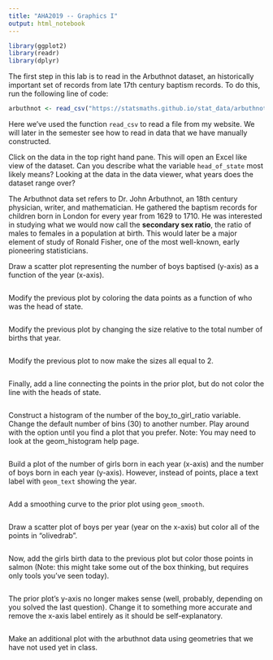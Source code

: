 ```yaml
---
title: "AHA2019 -- Graphics I"
output: html_notebook
---
```


```r
library(ggplot2)
library(readr)
library(dplyr)
```


The first step in this lab is to read in the Arbuthnot dataset, an
historically important set of records from late 17th century baptism
records. To do this, run the following line of code:

```r
arbuthnot <- read_csv("https://statsmaths.github.io/stat_data/arbuthnot.csv")

```

Here we've used the function `read_csv` to read a file from my website. We
will later in the semester see how to read in data that we have manually
constructed.

Click on the data in the top right hand pane. This will open an Excel
like view of the dataset. Can you describe what the variable `head_of_state`
most likely means? Looking at the data in the data viewer, what years does
the dataset range over?

The Arbuthnot data set refers to Dr. John Arbuthnot, an 18th century
physician, writer, and mathematician. He gathered the baptism records for
children born in London for every year from 1629 to 1710. He was interested
in studying what we would now call the **secondary sex ratio**, the ratio of
males to females in a population at birth. This would later be a major element
of study of Ronald Fisher, one of the most well-known, early pioneering
statisticians.

Draw a scatter plot representing the number of boys baptised (y-axis)
as a function of the year (x-axis).

```r

```

Modify the previous plot by coloring the data points as a function of
who was the head of state.

```r

```

Modify the previous plot by changing the size relative to the total number of
births that year.

```r

```

Modify the previous plot to now make the sizes all equal to 2.

```r

```

Finally, add a line connecting the points in the prior plot, but do not color
the line with the heads of state.

```r

```

Construct a histogram of the number of the boy_to_girl_ratio variable.
Change the default number of bins (30) to another number. Play around with
the option until you find a plot that you prefer. Note: You may need to
look at the geom_histogram help page.

```r

```

Build a plot of the number of girls born in each year (x-axis) and the
number of boys born in each year (y-axis). However, instead of points, place
a text label with `geom_text` showing the year.

```r

```

Add a smoothing curve to the prior plot using `geom_smooth`.


```r

```

Draw a scatter plot of boys per year (year on the x-axis) but color all
of the points in "olivedrab".

```r

```

Now, add the girls birth data to the previous plot but color those
points in salmon (Note: this might take some out of the box thinking, but
requires only tools you've seen today).

```r

```

The prior plot's y-axis no longer makes sense (well, probably, depending
on you solved the last question). Change it to something more accurate and
remove the x-axis label entirely as it should be self-explanatory.

```r

```

Make an additional plot with the arbuthnot data using geometries that we
have not used yet in class.

```r

```








